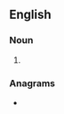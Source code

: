 {{also|at bats}}
==English==

===Noun===
{{head|en|noun form|head=[[at]]-[[bat]]s}}

# {{plural of|en|at-bat}}

===Anagrams===
* {{anagrams|en|a=aabstt|battas}}